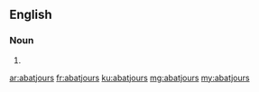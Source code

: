 ==English==

===Noun===
{{head|en|noun plural form}}

# {{plural of|abatjour|lang=en}}

[[ar:abatjours]]
[[fr:abatjours]]
[[ku:abatjours]]
[[mg:abatjours]]
[[my:abatjours]]
